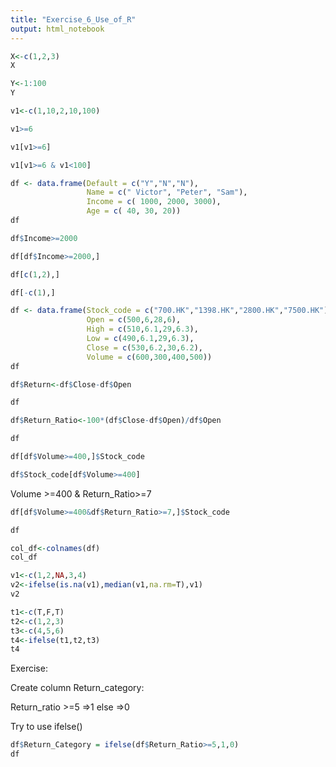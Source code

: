 ```yaml
---
title: "Exercise_6_Use_of_R"
output: html_notebook
---
```



```r
X<-c(1,2,3)
X
```

```r
Y<-1:100
Y
```


```r
v1<-c(1,10,2,10,100)
```

```r
v1>=6
```

```r
v1[v1>=6]
```

```r
v1[v1>=6 & v1<100]
```


```r
df <- data.frame(Default = c("Y","N","N"), 
                 Name = c(" Victor", "Peter", "Sam"), 
                 Income = c( 1000, 2000, 3000), 
                 Age = c( 40, 30, 20))
df
```

```r
df$Income>=2000
```


```r
df[df$Income>=2000,]
```

```r
df[c(1,2),]
```

```r
df[-c(1),]
```


```r
df <- data.frame(Stock_code = c("700.HK","1398.HK","2800.HK","7500.HK"),
                 Open = c(500,6,28,6),
                 High = c(510,6.1,29,6.3),
                 Low = c(490,6.1,29,6.3),
                 Close = c(530,6.2,30,6.2),
                 Volume = c(600,300,400,500))
df

```

```r
df$Return<-df$Close-df$Open
```

```r
df
```


```r
df$Return_Ratio<-100*(df$Close-df$Open)/df$Open
```


```r
df
```

```r
df[df$Volume>=400,]$Stock_code
```


```r
df$Stock_code[df$Volume>=400]
```

Volume >=400 & Return_Ratio>=7

```r
df[df$Volume>=400&df$Return_Ratio>=7,]$Stock_code

```

```r
df
```

```r
col_df<-colnames(df)
col_df
```


```r
v1<-c(1,2,NA,3,4)
v2<-ifelse(is.na(v1),median(v1,na.rm=T),v1)
v2
```



```r
t1<-c(T,F,T)
t2<-c(1,2,3)
t3<-c(4,5,6)
t4<-ifelse(t1,t2,t3)
t4
```
Exercise:

Create column Return_category: 

Return_ratio >=5 =>1
else =>0

Try to use ifelse()

```r
df$Return_Category = ifelse(df$Return_Ratio>=5,1,0)
df

```


